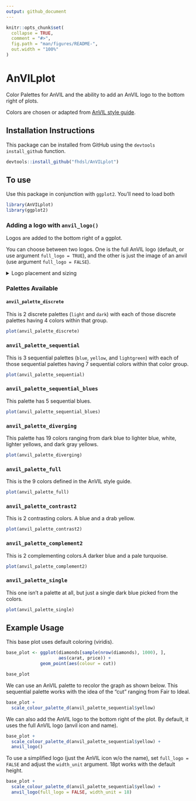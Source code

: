 ```yaml
---
output: github_document
---
```


<!-- README.md is generated from README.Rmd. Please edit that file -->

```r
knitr::opts_chunk$set(
  collapse = TRUE,
  comment = "#>",
  fig.path = "man/figures/README-",
  out.width = "100%"
)
```

# AnVILplot

Color Palettes for AnVIL and the ability to add an AnVIL logo to the bottom right of plots.

Colors are chosen or adapted from [AnVIL style guide](https://anvilproject.org/guides/style/color-palette).

## Installation Instructions

This package can be installed from GitHub using the `devtools` `install_github` function.

```r
devtools::install_github("fhdsl/AnVILplot")
```

## To use

Use this package in conjunction with `ggplot2`. You'll need to load both

```r
library(AnVILplot)
library(ggplot2)
```

### Adding a logo with `anvil_logo()`

Logos are added to the bottom right of a ggplot.

You can choose between two logos. One is the full AnVIL logo (default, or use argument `full_logo = TRUE`), and the other is just the image of an anvil (use argument `full_logo = FALSE`). 

<details><summary>Logo placement and sizing</summary>


*Logo placement* 

The logo by default is placed on the bottom right of the plot. Use the `x_unit` and `y_unit` arguments to shift the logo placement. 

*Logo sizing*

The defaults for logo width and height are preset to work with the full logo. Adjust the width parameter to be 18 pts as shown in the example at the end of the README.

Note that you may have to adjust both the `height_unit` and `width_unit` arguments to avoid warping the logo/aspect ratio.


</details>

### Palettes Available

#### `anvil_palette_discrete`

This is 2 discrete palettes (`light` and `dark`) with each of those discrete palettes having 4 colors within that group.

```r
plot(anvil_palette_discrete)
```

### `anvil_palette_sequential`

This is 3 sequential palettes (`blue`, `yellow`, and `lightgreen`) with each of those sequential palettes having 7 sequential colors within that color group.

```r
plot(anvil_palette_sequential)
```

### `anvil_palette_sequential_blues`

This palette has 5 sequential blues.

```r
plot(anvil_palette_sequential_blues)
```

### `anvil_palette_diverging`

This palette has 19 colors ranging from dark blue to lighter blue, white, lighter yellows, and dark gray yellows.  

```r
plot(anvil_palette_diverging)
```


### `anvil_palette_full`

This is the 9 colors defined in the AnVIL style guide.

```r
plot(anvil_palette_full)
```

### `anvil_palette_contrast2`

This is 2 contrasting colors. A blue and a drab yellow. 

```r
plot(anvil_palette_contrast2)
```

### `anvil_palette_complement2`

This is 2 complementing colors.A darker blue and a pale turquoise. 

```r
plot(anvil_palette_complement2)
```

### `anvil_palette_single`

This one isn't a palette at all, but just a single dark blue picked from the colors.

```r
plot(anvil_palette_single)
```

## Example Usage

This base plot uses default coloring (viridis).

```r
base_plot <- ggplot(diamonds[sample(nrow(diamonds), 1000), ], 
                    aes(carat, price)) +
             geom_point(aes(colour = cut))

base_plot
```

We can use an AnVIL palette to recolor the graph as shown below. This sequential palette works with the idea of the "cut" ranging from Fair to Ideal.

```r
base_plot +
  scale_colour_palette_d(anvil_palette_sequential$yellow)
```

We can also add the AnVIL logo to the bottom right of the plot. By default, it uses the full AnVIL logo (anvil icon and name).

```r
base_plot +
  scale_colour_palette_d(anvil_palette_sequential$yellow) +
  anvil_logo()
```

To use a simplified logo (just the AnVIL icon w/o the name), set `full_logo = FALSE` and adjust the `width_unit` argument. 18pt works with the default height.

```r
base_plot +
  scale_colour_palette_d(anvil_palette_sequential$yellow) +
  anvil_logo(full_logo = FALSE, width_unit = 18)
```

